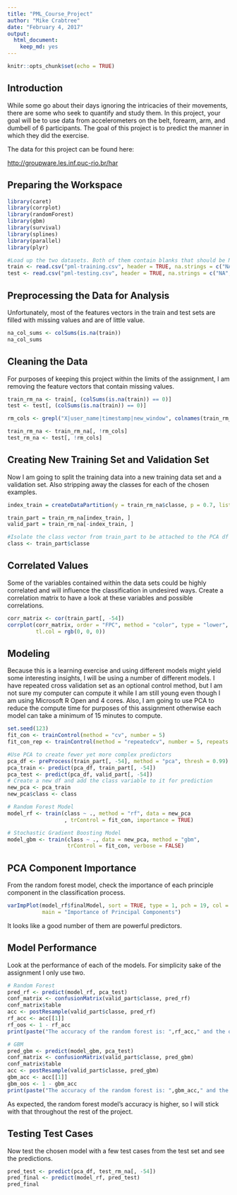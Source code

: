 ```yaml
---
title: "PML_Course_Project"
author: "Mike Crabtree"
date: "February 4, 2017"
output: 
  html_document:
    keep_md: yes
---
```


```r
knitr::opts_chunk$set(echo = TRUE)
```

## Introduction

While some go about their days ignoring the intricacies of their movements, there are some who seek to quantify and study them.  In this project, your goal will be to use data from accelerometers on the belt, forearm, arm, and dumbell of 6 participants.  The goal of this project is to predict the manner in which they did the exercise.

The data for this project can be found here:

[http://groupware.les.inf.puc-rio.br/har](http://groupware.les.inf.puc-rio.br/har)

## Preparing the Workspace
```r
library(caret)
library(corrplot)
library(randomForest)
library(gbm)
library(survival)
library(splines)
library(parallel)
library(plyr)
```

```r
#Load up the two datasets. Both of them contain blanks that should be NA
train <- read.csv("pml-training.csv", header = TRUE, na.strings = c("NA", ""))
test <- read.csv("pml-testing.csv", header = TRUE, na.strings = c("NA", ""))
```

## Preprocessing the Data for Analysis

Unfortunately, most of the features vectors in the train and test sets are filled with missing values and are of little value.

```r
na_col_sums <- colSums(is.na(train))
na_col_sums
```

## Cleaning the Data

For purposes of keeping this project within the limits of the assignment, I am removing the feature vectors that contain missing values.

```r
train_rm_na <- train[, (colSums(is.na(train)) == 0)]
test <- test[, (colSums(is.na(train)) == 0)]

rm_cols <- grepl("X|user_name|timestamp|new_window", colnames(train_rm_na))

train_rm_na <- train_rm_na[, !rm_cols]
test_rm_na <- test[, !rm_cols]
```


## Creating New Training Set and Validation Set

Now I am going to split the training data into a new training data set and a validation set.  Also stripping away the classes for each of the chosen examples.

```r
index_train = createDataPartition(y = train_rm_na$classe, p = 0.7, list = FALSE)

train_part = train_rm_na[index_train, ]
valid_part = train_rm_na[-index_train, ]

#Isolate the class vector from train_part to be attached to the PCA df later
class <- train_part$classe
```

## Correlated Values

Some of the variables contained within the data sets could be highly correlated and will influence the classification in undesired ways.  Create a correlation matrix to have a look at these variables and possible correlations.

```r
corr_matrix <- cor(train_part[, -54])
corrplot(corr_matrix, order = "FPC", method = "color", type = "lower", tl.cex = 0.8, 
         tl.col = rgb(0, 0, 0))
```

## Modeling

Because this is a learning exercise and using different models might yield some interesting insights, I will be using a number of different models.  I have repeated cross validation set as an optional control method, but I am not sure my computer can compute it while I am still young even though I am using Microsoft R Open and 4 cores.  Also, I am going to use PCA to reduce the compute time for purposes of this assignment otherwise each model can take a minimum of 15 minutes to compute.

```r
set.seed(123)
fit_con <- trainControl(method = "cv", number = 5)
fit_con_rep <- trainControl(method = "repeatedcv", number = 5, repeats = 2)

#Use PCA to create fewer yet more complex predictors
pca_df <- preProcess(train_part[, -54], method = "pca", thresh = 0.99)
pca_train <- predict(pca_df, train_part[, -54])
pca_test <- predict(pca_df, valid_part[, -54])
# Create a new df and add the class variable to it for prediction
new_pca <- pca_train
new_pca$class <- class

# Random Forest Model
model_rf <- train(class ~ ., method = "rf", data = new_pca
                  , trControl = fit_con, importance = TRUE)

# Stochastic Gradient Boosting Model
model_gbm <- train(class ~ ., data = new_pca, method = "gbm",
                   trControl = fit_con, verbose = FALSE)
```

## PCA Component Importance

From the random forest model, check the importance of each principle component in the classification process.

```r
varImpPlot(model_rf$finalModel, sort = TRUE, type = 1, pch = 19, col = 1, cex = 1, 
           main = "Importance of Principal Components")
```

It looks like a good number of them are powerful predictors.

## Model Performance

Look at the performance of each of the models.  For simplicity sake of the assignment I only use two.

```r
# Random Forest
pred_rf <- predict(model_rf, pca_test)
conf_matrix <- confusionMatrix(valid_part$classe, pred_rf)
conf_matrix$table
acc <- postResample(valid_part$classe, pred_rf)
rf_acc <- acc[[1]]
rf_oos <- 1 - rf_acc
print(paste("The accuracy of the random forest is: ",rf_acc," and the out of sample error is: ",rf_oos))

# GBM
pred_gbm <- predict(model_gbm, pca_test)
conf_matrix <- confusionMatrix(valid_part$classe, pred_gbm)
conf_matrix$table
acc <- postResample(valid_part$classe, pred_gbm)
gbm_acc <- acc[[1]]
gbm_oos <- 1 - gbm_acc
print(paste("The accuracy of the random forest is: ",gbm_acc," and the out of sample error is: ",gbm_oos))
```

As expected, the random forest model's accuracy is higher, so I will stick with that throughout the rest of the project.

## Testing Test Cases

Now test the chosen model with a few test cases from the test set and see the predictions.

```r
pred_test <- predict(pca_df, test_rm_na[, -54])
pred_final <- predict(model_rf, pred_test)
pred_final
```